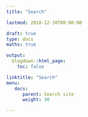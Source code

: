 ```yaml
---
title: "Search"

lastmod: 2018-12-30T00:00:00

draft: true
type: docs
maths: true	

output:
  blogdown::html_page:
    toc: false

linktitle: "Search"
menu:
   docs:
      parent: Search site
      weight: 30

---
```

<script>
  (function() {
    var cx = '012486962134756263951:xj5bfi_dur4';
    var gcse = document.createElement('script');
    gcse.type = 'text/javascript';
    gcse.async = true;
    gcse.src = 'https://cse.google.com/cse.js?cx=' + cx;
    var s = document.getElementsByTagName('script')[0];
    s.parentNode.insertBefore(gcse, s);
  })();
</script>
<gcse:search></gcse:search>

